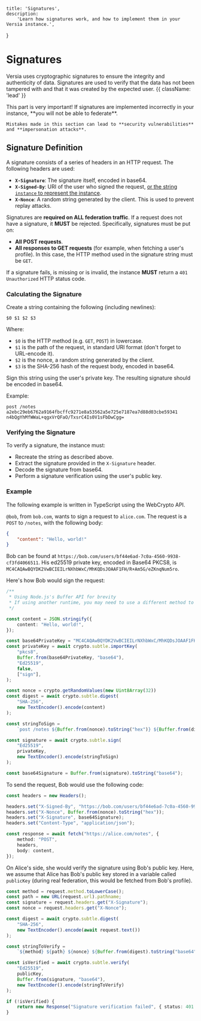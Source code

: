     title: 'Signatures',
    description:
        'Learn how signatures work, and how to implement them in your Versia instance.',
}

# Signatures

Versia uses cryptographic signatures to ensure the integrity and authenticity of data. Signatures are used to verify that the data has not been tampered with and that it was created by the expected user. {{ className: 'lead' }}

<Note>
    This part is very important! If signatures are implemented incorrectly in your instance, **you will not be able to federate**.

    Mistakes made in this section can lead to **security vulnerabilities** and **impersonation attacks**.
</Note>

## Signature Definition

A signature consists of a series of headers in an HTTP request. The following headers are used:
- **`X-Signature`**: The signature itself, encoded in base64.
- **`X-Signed-By`**: URI of the user who signed the request, [or the string `instance` to represent the instance](/entities/instance-metadata#the-null-author).
- **`X-Nonce`**: A random string generated by the client. This is used to prevent replay attacks.

Signatures are **required on ALL federation traffic**. If a request does not have a signature, it **MUST** be rejected. Specifically, signatures must be put on:
- **All POST requests**.
- **All responses to GET requests** (for example, when fetching a user's profile). In this case, the HTTP method used in the signature string must be `GET`.

If a signature fails, is missing or is invalid, the instance **MUST** return a `401 Unauthorized` HTTP status code.

### Calculating the Signature

Create a string containing the following (including newlines):
```
$0 $1 $2 $3
```

Where:
- `$0` is the HTTP method (e.g. `GET`, `POST`) in lowercase.
- `$1` is the path of the request, in standard URI format (don't forget to URL-encode it).
- `$2` is the nonce, a random string generated by the client.
- `$3` is the SHA-256 hash of the request body, encoded in base64.

Sign this string using the user's private key. The resulting signature should be encoded in base64.

Example:
```
post /notes a2ebc29eb6762a9164fbcffc9271e8a53562a5e725e7187ea7d88d03cbe59341 n4bQgYhMfWWaL+qgxVrQFaO/TxsrC4Is0V1sFbDwCgg=
```

### Verifying the Signature

To verify a signature, the instance must:
- Recreate the string as described above.
- Extract the signature provided in the `X-Signature` header.
- Decode the signature from base64.
- Perform a signature verification using the user's public key.

### Example

The following example is written in TypeScript using the WebCrypto API.

`@bob`, from `bob.com`, wants to sign a request to `alice.com`. The request is a `POST` to `/notes`, with the following body:
```json
{
    "content": "Hello, world!"
}
```

Bob can be found at `https://bob.com/users/bf44e6ad-7c0a-4560-9938-cf3fd4066511`. His ed25519 private key, encoded in Base64 PKCS8, is `MC4CAQAwBQYDK2VwBCIEILrNXhbWxC/MhKQDsJOAAF1FH/R+Am5G/eZKnqNum5ro`.

Here's how Bob would sign the request:
```typescript
/**
 * Using Node.js's Buffer API for brevity
 * If using another runtime, you may need to use a different method to convert to/from Base64
 */

const content = JSON.stringify({
    content: "Hello, world!",
});

const base64PrivateKey = "MC4CAQAwBQYDK2VwBCIEILrNXhbWxC/MhKQDsJOAAF1FH/R+Am5G/eZKnqNum5ro";
const privateKey = await crypto.subtle.importKey(
    "pkcs8",
    Buffer.from(base64PrivateKey, "base64"),
    "Ed25519",
    false,
    ["sign"],
);

const nonce = crypto.getRandomValues(new Uint8Array(32))
const digest = await crypto.subtle.digest(
    "SHA-256",
    new TextEncoder().encode(content)
);

const stringToSign =
    `post /notes ${Buffer.from(nonce).toString("hex")} ${Buffer.from(digest).toString("base64")}`;

const signature = await crypto.subtle.sign(
    "Ed25519",
    privateKey,
    new TextEncoder().encode(stringToSign)
);

const base64Signature = Buffer.from(signature).toString("base64");
```

To send the request, Bob would use the following code:

```typescript
const headers = new Headers();

headers.set("X-Signed-By", "https://bob.com/users/bf44e6ad-7c0a-4560-9938-cf3fd4066511");
headers.set("X-Nonce", Buffer.from(nonce).toString("hex"));
headers.set("X-Signature", base64Signature);
headers.set("Content-Type", "application/json");

const response = await fetch("https://alice.com/notes", {
    method: "POST",
    headers,
    body: content,
});
```

On Alice's side, she would verify the signature using Bob's public key. Here, we assume that Alice has Bob's public key stored in a variable called `publicKey` (during real federation, this would be fetched from Bob's profile).

```typescript
const method = request.method.toLowerCase();
const path = new URL(request.url).pathname;
const signature = request.headers.get("X-Signature");
const nonce = request.headers.get("X-Nonce");

const digest = await crypto.subtle.digest(
    "SHA-256",
    new TextEncoder().encode(await request.text())
);

const stringToVerify =
    `${method} ${path} ${nonce} ${Buffer.from(digest).toString("base64")}`;

const isVerified = await crypto.subtle.verify(
    "Ed25519",
    publicKey,
    Buffer.from(signature, "base64"),
    new TextEncoder().encode(stringToVerify)
);

if (!isVerified) {
    return new Response("Signature verification failed", { status: 401 });
}
```